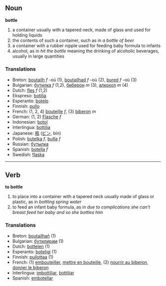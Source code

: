 == Noun ==
'''bottle'''
# a container usually with a tapered neck, made of glass and used for holding liquids
# the contents of such a container, such as in ''a bottle of beer''
# a container with a rubber nipple used for feeding baby formula to infants
# alcohol, as in ''hit the bottle'' meaning the drinking of alcoholic beverages, usually in large quantities

=== Translations ===
*Breton: [[boutailh]] ''f'' -où (1), [[boutailhad]] ''f'' -où (2), [[bured]] ''f'' -où (3)
*Bulgarian: [[бутилка]] ''f'' (1,2), [[биберон]] ''m'' (3), [[алкохол]] ''m'' (4)
*Dutch: [[fles]] ''f'' (1,2)
*Ekspreso: [[botilia]]
*Esperanto: [[botelo]]
*Finnish: [[pullo]]
*French: (1, 2, 4) [[bouteille]] ''f'', (3) [[biberon]] ''m''
*German: (1, 2) [[Flasche]] ''f''
*Indonesian: [[botol]]
*Interlingua: [[bottilia]]
*Japanese: [[瓶]] ([[ビン]], bin)
*Polish: [[butelka]] ''f'', [[butla]] ''f''
*Russian: [[бутылка]]
*Spanish: [[botella]] ''f''
*Swedish: [[flaska]]

----

== Verb ==
'''to bottle'''
# to place into a container with a tapered neck usually made of glass or plastic, as in ''bottling spring water''
# to feed an infant baby formula, as in ''due to complications she can't breast feed her baby and so she bottles him''

=== Translations ===
*Breton: [[boutailhañ]] (1)
*Bulgarian: [[бутилирам]] (1)
*Dutch: [[bottelen]] (1)
*Esperanto: [[boteligi]] (1)
*Finnish: [[pullottaa]] (1)
*French: (1) [[embouteiller]], [[mettre en bouteille]], (2) [[nourrir au biberon]], [[donner le biberon]]
*Interlingua: [[imbottiliar]], [[bottiliar]]
*Spanish: [[embotellar]]